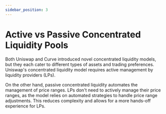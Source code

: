 ```yaml
---
sidebar_position: 3
---
```


# Active vs Passive Concentrated Liquidity Pools

Both Uniswap and Curve introduced novel concentrated liquidity models, but they each cater to different types of assets and trading preferences. Uniswap's concentrated liquidity model requires active management by liquidity providers (LPs). 

On the other hand, passive concentrated liquidity automates the management of price ranges. LPs don't need to actively manage their price ranges, as the model relies on automated strategies to handle price range adjustments. This reduces complexity and allows for a more hands-off experience for LPs.
